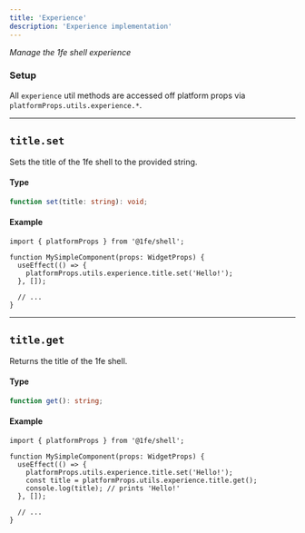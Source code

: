 ```yaml
---
title: 'Experience'
description: 'Experience implementation'
---
```


_Manage the 1fe shell experience_

### Setup

All `experience` util methods are accessed off platform props via `platformProps.utils.experience.*`.

---

## `title.set`

Sets the title of the 1fe shell to the provided string.

#### Type

```ts
function set(title: string): void;
```

#### Example

```tsx
import { platformProps } from '@1fe/shell';

function MySimpleComponent(props: WidgetProps) {
  useEffect(() => {
    platformProps.utils.experience.title.set('Hello!');
  }, []);

  // ...
}
```

---

## `title.get`

Returns the title of the 1fe shell.

#### Type

```ts
function get(): string;
```

#### Example

```tsx
import { platformProps } from '@1fe/shell';

function MySimpleComponent(props: WidgetProps) {
  useEffect(() => {
    platformProps.utils.experience.title.set('Hello!');
    const title = platformProps.utils.experience.title.get();
    console.log(title); // prints 'Hello!'
  }, []);

  // ...
}
```

